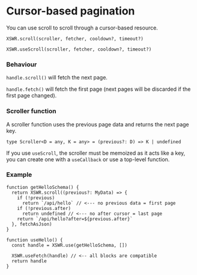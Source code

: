 # Cursor-based pagination

You can use scroll to scroll through a cursor-based resource.

```tsx
XSWR.scroll(scroller, fetcher, cooldown?, timeout?)
```

```tsx
XSWR.useScroll(scroller, fetcher, cooldown?, timeout?)
```

### Behaviour

`handle.scroll()` will fetch the next page.

`handle.fetch()` will fetch the first page (next pages will be discarded if the first page changed).

### Scroller function

A scroller function uses the previous page data and returns the next page key.

```tsx
type Scroller<D = any, K = any> = (previous?: D) => K | undefined
```

If you use `useScroll`, the scroller must be memoized as it acts like a key, you can create one with a `useCallback` or use a top-level function.

### Example

```tsx
function getHelloSchema() {
  return XSWR.scroll((previous?: MyData) => {
    if (!previous)
      return `/api/hello` // <--- no previous data = first page
    if (!previous.after)
      return undefined // <--- no after cursor = last page
    return `/api/hello?after=${previous.after}`
  }, fetchAsJson)
}

function useHello() {
  const handle = XSWR.use(getHelloSchema, [])

  XSWR.useFetch(handle) // <-- all blocks are compatible
  return handle
}
```